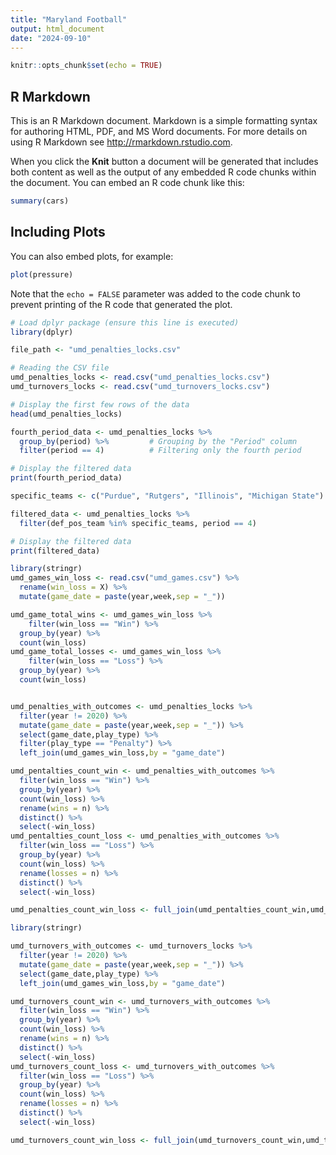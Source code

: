 ```yaml
---
title: "Maryland Football"
output: html_document
date: "2024-09-10"
---
```


```r
knitr::opts_chunk$set(echo = TRUE)
```

## R Markdown

This is an R Markdown document. Markdown is a simple formatting syntax for authoring HTML, PDF, and MS Word documents. For more details on using R Markdown see <http://rmarkdown.rstudio.com>.

When you click the **Knit** button a document will be generated that includes both content as well as the output of any embedded R code chunks within the document. You can embed an R code chunk like this:

```r
summary(cars)
```

## Including Plots

You can also embed plots, for example:

```r
plot(pressure)
```

Note that the `echo = FALSE` parameter was added to the code chunk to prevent printing of the R code that generated the plot.

```r
# Load dplyr package (ensure this line is executed)
library(dplyr)
```

```r
file_path <- "umd_penalties_locks.csv"

# Reading the CSV file
umd_penalties_locks <- read.csv("umd_penalties_locks.csv")
umd_turnovers_locks <- read.csv("umd_turnovers_locks.csv")
```

```r
# Display the first few rows of the data
head(umd_penalties_locks)
```

```r
fourth_period_data <- umd_penalties_locks %>%
  group_by(period) %>%         # Grouping by the "Period" column
  filter(period == 4)          # Filtering only the fourth period

# Display the filtered data
print(fourth_period_data)
```

```r
specific_teams <- c("Purdue", "Rutgers", "Illinois", "Michigan State")

filtered_data <- umd_penalties_locks %>%
  filter(def_pos_team %in% specific_teams, period == 4)

# Display the filtered data
print(filtered_data)
```



``` r
library(stringr)
umd_games_win_loss <- read.csv("umd_games.csv") %>%
  rename(win_loss = X) %>%
  mutate(game_date = paste(year,week,sep = "_"))

umd_game_total_wins <- umd_games_win_loss %>%
    filter(win_loss == "Win") %>%
  group_by(year) %>%
  count(win_loss)
umd_game_total_losses <- umd_games_win_loss %>%
    filter(win_loss == "Loss") %>%
  group_by(year) %>%
  count(win_loss)


umd_penalties_with_outcomes <- umd_penalties_locks %>%
  filter(year != 2020) %>%
  mutate(game_date = paste(year,week,sep = "_")) %>%
  select(game_date,play_type) %>% 
  filter(play_type == "Penalty") %>%
  left_join(umd_games_win_loss,by = "game_date")

umd_pentalties_count_win <- umd_penalties_with_outcomes %>%
  filter(win_loss == "Win") %>%
  group_by(year) %>%
  count(win_loss) %>%
  rename(wins = n) %>%
  distinct() %>%
  select(-win_loss)
umd_pentalties_count_loss <- umd_penalties_with_outcomes %>%
  filter(win_loss == "Loss") %>%
  group_by(year) %>%
  count(win_loss) %>%
  rename(losses = n) %>%
  distinct() %>%
  select(-win_loss)

umd_penalties_count_win_loss <- full_join(umd_pentalties_count_win,umd_pentalties_count_loss)
```
``` r
library(stringr)

umd_turnovers_with_outcomes <- umd_turnovers_locks %>%
  filter(year != 2020) %>%
  mutate(game_date = paste(year,week,sep = "_")) %>%
  select(game_date,play_type) %>% 
  left_join(umd_games_win_loss,by = "game_date")

umd_turnovers_count_win <- umd_turnovers_with_outcomes %>%
  filter(win_loss == "Win") %>%
  group_by(year) %>%
  count(win_loss) %>%
  rename(wins = n) %>%
  distinct() %>%
  select(-win_loss)
umd_turnovers_count_loss <- umd_turnovers_with_outcomes %>%
  filter(win_loss == "Loss") %>%
  group_by(year) %>%
  count(win_loss) %>%
  rename(losses = n) %>%
  distinct() %>%
  select(-win_loss)

umd_turnovers_count_win_loss <- full_join(umd_turnovers_count_win,umd_turnovers_count_loss)
```
